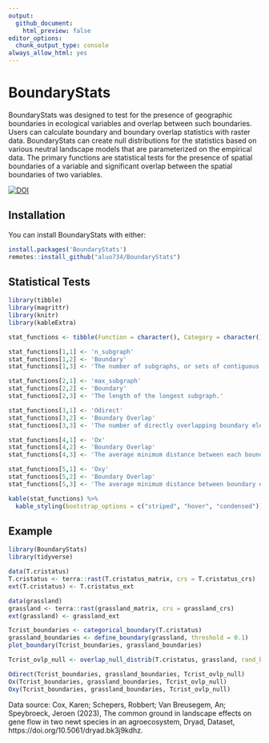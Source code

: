 ```yaml
---
output:
  github_document:
    html_preview: false
editor_options: 
  chunk_output_type: console
always_allow_html: yes
---
```

# BoundaryStats

BoundaryStats was designed to test for the presence of geographic boundaries in ecological variables and overlap between such boundaries. Users can calculate boundary and boundary overlap statistics with raster data. BoundaryStats can create null distributions for the statistics based on various neutral landscape models that are parameterized on the empirical data. The primary functions are statistical tests for the presence of spatial boundaries of a variable and significant overlap between the spatial boundaries of two variables.

[![DOI](https://zenodo.org/badge/534683960.svg)](https://zenodo.org/badge/latestdoi/534683960)

## Installation

You can install BoundaryStats with either:
``` r
install.packages('BoundaryStats')
remotes::install_github("aluo734/BoundaryStats")
```

## Statistical Tests

```r
library(tibble)
library(magrittr)
library(knitr)
library(kableExtra)

stat_functions <- tibble(Function = character(), Category = character(), Description = character())

stat_functions[1,1] <- 'n_subgraph'
stat_functions[1,2] <- 'Boundary'
stat_functions[1,3] <- 'The number of subgraphs, or sets of contiguous boundary elements, in the data.'

stat_functions[2,1] <- 'max_subgraph'
stat_functions[2,2] <- 'Boundary'
stat_functions[2,3] <- 'The length of the longest subgraph.'

stat_functions[3,1] <- 'Odirect'
stat_functions[3,2] <- 'Boundary Overlap'
stat_functions[3,3] <- 'The number of directly overlapping boundary elements, or raster cells labelled as part of a boundary, of two traits.'

stat_functions[4,1] <- 'Ox'
stat_functions[4,2] <- 'Boundary Overlap'
stat_functions[4,3] <- 'The average minimum distance between each boundary element in raster x and the nearest boundary element in raster y. Uses Euclidean distance. The boundaries of trait x depend on the boundaries of trait y.'

stat_functions[5,1] <- 'Oxy'
stat_functions[5,2] <- 'Boundary Overlap'
stat_functions[5,3] <- 'The average minimum distance between boundary elements in two raster layers. Uses Euclidean distance. Boundaries for each trait affect one another reciprocally (x affects y and y affects x).'

kable(stat_functions) %>%
  kable_styling(bootstrap_options = c("striped", "hover", "condensed"))
```

## Example

```r
library(BoundaryStats)
library(tidyverse)

data(T.cristatus)
T.cristatus <- terra::rast(T.cristatus_matrix, crs = T.cristatus_crs)
ext(T.cristatus) <- T.cristatus_ext

data(grassland)
grassland <- terra::rast(grassland_matrix, crs = grassland_crs)
ext(grassland) <- grassland_ext

Tcrist_boundaries <- categorical_boundary(T.cristatus)
grassland_boundaries <- define_boundary(grassland, threshold = 0.1)
plot_boundary(Tcrist_boundaries, grassland_boundaries)

Tcrist_ovlp_null <- overlap_null_distrib(T.cristatus, grassland, rand_both = FALSE, x_cat = T, n_iterations = 100, x_model = 'random_cluster')

Odirect(Tcrist_boundaries, grassland_boundaries, Tcrist_ovlp_null)
Ox(Tcrist_boundaries, grassland_boundaries, Tcrist_ovlp_null)
Oxy(Tcrist_boundaries, grassland_boundaries, Tcrist_ovlp_null)
```

Data source:
Cox, Karen; Schepers, Robbert; Van Breusegem, An; Speybroeck, Jeroen (2023), The common ground in landscape effects on gene flow in two newt species in an agroecosystem, Dryad, Dataset, https://doi.org/10.5061/dryad.bk3j9kdhz.
